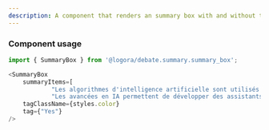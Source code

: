 ```yaml
---
description: A component that renders an summary box with and without tag.
---
```



### Component usage
```js
import { SummaryBox } from '@logora/debate.summary.summary_box';
```
```js
<SummaryBox
    summaryItems=[
            "Les algorithmes d'intelligence artificielle sont utilisés dans de nombreux domaines, comme la santé, la finance et l'éducation.",
            "Les avancées en IA permettent de développer des assistants virtuels toujours plus performants."]
    tagClassName={styles.color}
    tag={"Yes"}
/>
```